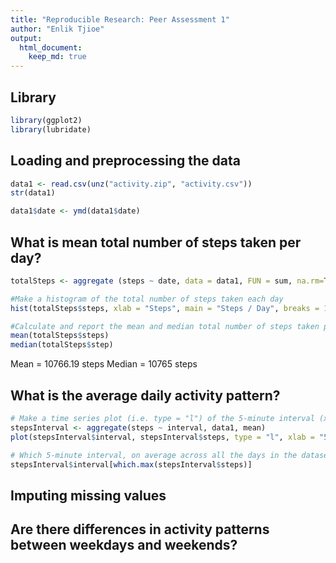 ```yaml
---
title: "Reproducible Research: Peer Assessment 1"
author: "Enlik Tjioe"
output: 
  html_document:
    keep_md: true
---
```



## Library
```r
library(ggplot2)
library(lubridate)
```


## Loading and preprocessing the data
```r

data1 <- read.csv(unz("activity.zip", "activity.csv"))
str(data1)

data1$date <- ymd(data1$date)
```


## What is mean total number of steps taken per day?
```r
totalSteps <- aggregate (steps ~ date, data = data1, FUN = sum, na.rm=TRUE)

#Make a histogram of the total number of steps taken each day
hist(totalSteps$steps, xlab = "Steps", main = "Steps / Day", breaks = 10, col = "blue")
```
```r
#Calculate and report the mean and median total number of steps taken per day
mean(totalSteps$steps)
median(totalSteps$step)
```
Mean = 10766.19 steps
Median = 10765 steps



## What is the average daily activity pattern?

```r
# Make a time series plot (i.e. type = "l") of the 5-minute interval (x-axis) and the average number of steps taken, averaged across all days (y-axis)
stepsInterval <- aggregate(steps ~ interval, data1, mean)
plot(stepsInterval$interval, stepsInterval$steps, type = "l", xlab = "5-minutes Interval", ylab = "Average Steps", main = "Average Daily Activity Pattern", col = "orange")
```

```r
# Which 5-minute interval, on average across all the days in the dataset, contains the maximum number of steps?
stepsInterval$interval[which.max(stepsInterval$steps)]
```


## Imputing missing values



## Are there differences in activity patterns between weekdays and weekends?
